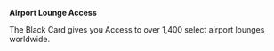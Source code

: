 **Airport Lounge Access**

The Black Card gives you Access to over 1,400 select airport lounges worldwide.